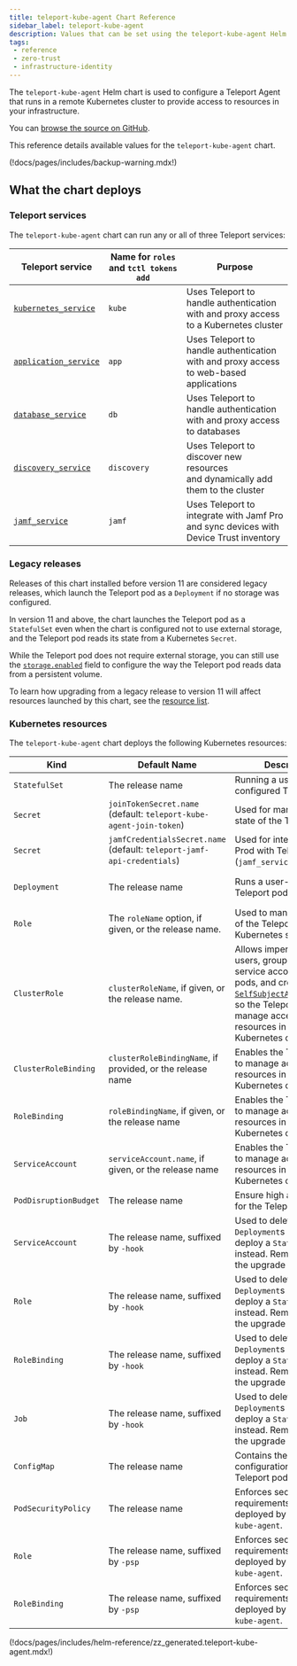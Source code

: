 ```yaml
---
title: teleport-kube-agent Chart Reference
sidebar_label: teleport-kube-agent
description: Values that can be set using the teleport-kube-agent Helm chart
tags:
 - reference
 - zero-trust
 - infrastructure-identity
---
```


The `teleport-kube-agent` Helm chart is used to configure a Teleport Agent that
runs in a remote Kubernetes cluster to provide access to resources in your
infrastructure.

You can [browse the source on
GitHub](https://github.com/gravitational/teleport/tree/branch/v(=teleport.major_version=)/examples/chart/teleport-kube-agent).

This reference details available values for the `teleport-kube-agent` chart.

(!docs/pages/includes/backup-warning.mdx!)

## What the chart deploys

### Teleport services

The `teleport-kube-agent` chart can run any or all of three Teleport services:

| Teleport service                                                          | Name for `roles` and `tctl tokens add` | Purpose                                                                                      |
|---------------------------------------------------------------------------|----------------------------------------|----------------------------------------------------------------------------------------------|
| [`kubernetes_service`](../../enroll-resources/kubernetes-access/introduction.mdx)          | `kube`                                 | Uses Teleport to handle authentication<br/> with and proxy access to a Kubernetes cluster    |
| [`application_service`](../../enroll-resources/application-access/guides/guides.mdx)              | `app`                                  | Uses Teleport to handle authentication<br/> with and proxy access to web-based applications  |
| [`database_service`](../../enroll-resources/database-access/guides/guides.mdx)                    | `db`                                   | Uses Teleport to handle authentication<br/> with and proxy access to databases               |
| [`discovery_service`](../../enroll-resources/auto-discovery/auto-discovery.mdx)              | `discovery`                            | Uses Teleport to discover new resources<br/> and dynamically add them to the cluster         |
| [`jamf_service`](../../identity-governance/device-trust/jamf-integration.mdx) | `jamf`                                 | Uses Teleport to integrate with Jamf Pro<br/> and sync devices with Device Trust inventory   |

### Legacy releases

Releases of this chart installed before version 11 are considered legacy
releases, which launch the Teleport pod as a `Deployment` if no storage was
configured.

In version 11 and above, the chart launches the Teleport pod as a `StatefulSet`
even when the chart is configured not to use external storage, and the Teleport pod
reads its state from a Kubernetes `Secret`.

While the Teleport pod does not require external storage, you can still use the
[`storage.enabled`](#storageenabled) field to configure the way the Teleport pod
reads data from a persistent volume.

To learn how upgrading from a legacy release to version 11 will affect
resources launched by this chart, see the [resource
list](#kubernetes-resources).

### Kubernetes resources

The `teleport-kube-agent` chart deploys the following Kubernetes resources:

| Kind                  | Default Name                                                             | Description                                                                                                                                                                                                                                                                                             | When Deployed                                                                                                     |
|-----------------------|--------------------------------------------------------------------------|---------------------------------------------------------------------------------------------------------------------------------------------------------------------------------------------------------------------------------------------------------------------------------------------------------|-------------------------------------------------------------------------------------------------------------------|
| `StatefulSet`         | The release name                                                         | Running a user-configured Teleport pod.                                                                                                                                                                                                                                                                 | Always.                                                                                                           |
| `Secret`              | `joinTokenSecret.name` (default: `teleport-kube-agent-join-token`)       | Used for managing the state of the Teleport pod.                                                                                                                                                                                                                                              | `joinTokenSecret.secret` is `true`.                                                                                         |
| `Secret`              | `jamfCredentialsSecret.name` (default: `teleport-jamf-api-credentials`)  | Used for integrating Jamf Prod with Teleport (`jamf_service`).                                                                                                                                                                                                                                               | `jamfCredentialsSecret.create` is `true`                                                                     |
| `Deployment`          | The release name                                                         | Runs a user-configured Teleport pod.                                                                                                                                                                                                                                                                    | `storage.enabled` is `false` and the chart is being upgraded. Fresh installs will deploy a `StatefulSet` instead. |
| `Role`                | The `roleName` option, if given, or the release name.                    | Used to manage the state of the Teleport pod via Kubernetes secrets.                                                                                                                                                                                                                                    | Always.                                                                                                           |
| `ClusterRole`         | `clusterRoleName`, if given, or the release name.                        | Allows impersonating users, groups, and service accounts, getting pods, and creating [`SelfSubjectAccessReview`s](https://kubernetes.io/docs/reference/kubernetes-api/authorization-resources/self-subject-access-review-v1/) so the Teleport pod can manage access to resources in its Kubernetes cluster. | Always.                                                                                                       |
| `ClusterRoleBinding`  | `clusterRoleBindingName`, if provided, or the release name               | Enables the Teleport pod to manage access to resources in the Kubernetes cluster.                                                                                                                                                                                                                       | Always.                                                                                                           |
| `RoleBinding`         | `roleBindingName`, if given, or the release name                         | Enables the Teleport pod to manage access to resources in the Kubernetes cluster.                                                                                                                                                                                                                       | Always.                                                                                                           |
| `ServiceAccount`      | `serviceAccount.name`, if given, or the release name                     | Enables the Teleport pod to manage access to resources in the Kubernetes cluster.                                                                                                                                                                                                                       | `serviceAccount.create` is `true`                                                                                 |
| `PodDisruptionBudget` | The release name                                                         | Ensure high availability for the Teleport pod.                                                                                                                                                                                                                                                          | `highAvailability.podDisruptionBudget.enabled` is `true`.                                                         |
| `ServiceAccount`      | The release name, suffixed by `-hook`                                    | Used to delete legacy `Deployment`s in order to deploy a `StatefulSet` instead. Removed once the upgrade is complete.                                                                                                                                                                                   | If the `teleport-kube-agent` release contains a legacy `Deployment` resource.                                     |
| `Role`                | The release name, suffixed by `-hook`                                    | Used to delete legacy `Deployment`s in order to deploy a `StatefulSet` instead. Removed once the upgrade is complete.                                                                                                                                                                                   | If the `teleport-kube-agent` release contains a legacy `Deployment` resource.                                     |
| `RoleBinding`         | The release name, suffixed by `-hook`                                    | Used to delete legacy `Deployment`s in order to deploy a `StatefulSet` instead. Removed once the upgrade is complete.                                                                                                                                                                                   | If the `teleport-kube-agent` release contains a legacy `Deployment` resource.                                     |
| `Job`                 | The release name, suffixed by `-hook`                                    | Used to delete legacy `Deployment`s in order to deploy a `StatefulSet` instead. Removed once the upgrade is complete.                                                                                                                                                                                   | If the `teleport-kube-agent` release contains a legacy `Deployment` resource.                                     |
| `ConfigMap`           | The release name                                                         | Contains the configuration for the Teleport pod.                                                                                                                                                                                                                                                        | Always.                                                                                                           |
| `PodSecurityPolicy`   | The release name                                                         | Enforces security requirements for pods deployed by `teleport-kube-agent`.                                                                                                                                                                                                                              | `podSecurityPolicy.enabled` is `true` and the Kubernetes cluster version is < 1.23.                               |
| `Role`                | The release name, suffixed by `-psp`                                     | Enforces security requirements for pods deployed by `teleport-kube-agent`.                                                                                                                                                                                                                              | `podSecurityPolicy.enabled` is `true` and the Kubernetes cluster version is < 1.23.                               |
| `RoleBinding`         | The release name, suffixed by `-psp`                                     | Enforces security requirements for pods deployed by `teleport-kube-agent`.                                                                                                                                                                                                                              | `podSecurityPolicy.enabled` is `true` and the Kubernetes cluster version is < 1.23.                               |

(!docs/pages/includes/helm-reference/zz_generated.teleport-kube-agent.mdx!)
